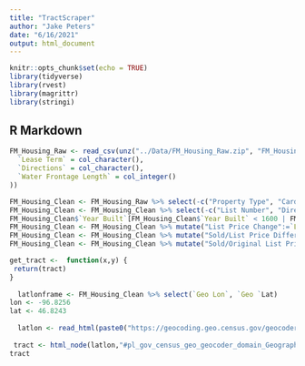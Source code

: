 ```yaml
---
title: "TractScraper"
author: "Jake Peters"
date: "6/16/2021"
output: html_document
---
```


```r
knitr::opts_chunk$set(echo = TRUE)
library(tidyverse)
library(rvest)
library(magrittr)
library(stringi)
```

## R Markdown
```r
FM_Housing_Raw <- read_csv(unz("../Data/FM_Housing_Raw.zip", "FM_Housing_Raw.csv"), col_types = cols(
  `Lease Term` = col_character(),
  `Directions` = col_character(),
  `Water Frontage Length` = col_integer()
))
```

```r
FM_Housing_Clean <- FM_Housing_Raw %>% select(-c("Property Type", "Card Format")) #All properties are Residential for both Property Type and Card Format variables
FM_Housing_Clean <- FM_Housing_Clean %>% select(-c("List Number", "Directions")) #Arbitrary values not useful for data mining
FM_Housing_Clean$`Year Built`[FM_Housing_Clean$`Year Built` < 1600 | FM_Housing_Clean$`Year Built` > 2021] <- NA
FM_Housing_Clean <- FM_Housing_Clean %>% mutate("List Price Change":=`List Price`-`Original List Price`)
FM_Housing_Clean <- FM_Housing_Clean %>% mutate("Sold/List Price Difference":=`Sold Price` - `List Price`)
FM_Housing_Clean <- FM_Housing_Clean %>% mutate("Sold/Original List Price Difference":=`Sold Price` - `Original List Price`)

```


```r
get_tract <-  function(x,y) {
 return(tract)
}
 
  latlonframe <- FM_Housing_Clean %>% select(`Geo Lon`, `Geo `Lat)
lon <- -96.8256
lat <- 46.8243
  
  latlon <- read_html(paste0("https://geocoding.geo.census.gov/geocoder/geographies/coordinates?x=",lon,"&y=",lat,"&benchmark=4&vintage=4"))
  
 tract <- html_node(latlon,"#pl_gov_census_geo_geocoder_domain_GeographyResult") %>% html_children() %>% extract(5) %>% html_text() %>% str_extract("(?<=TRACT\\: )\\d+")
tract
```

